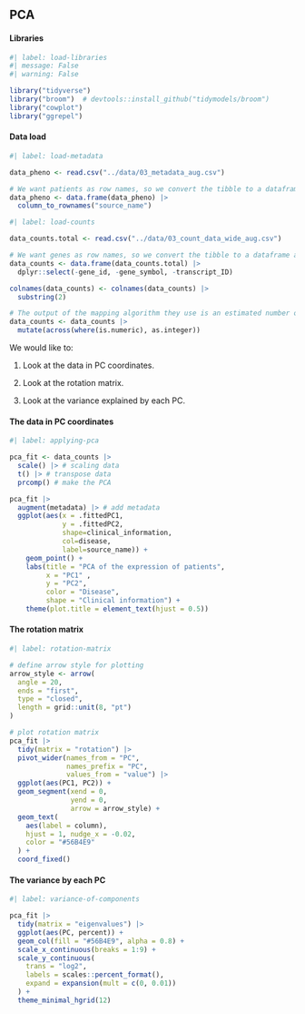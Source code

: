 ## PCA

#### Libraries

```r
#| label: load-libraries
#| message: False
#| warning: False

library("tidyverse")
library("broom")  # devtools::install_github("tidymodels/broom")
library("cowplot")
library("ggrepel")
```

#### Data load

```r
#| label: load-metadata

data_pheno <- read.csv("../data/03_metadata_aug.csv")

# We want patients as row names, so we convert the tibble to a dataframe and names the rows
data_pheno <- data.frame(data_pheno) |> 
  column_to_rownames("source_name")
```

```r
#| label: load-counts

data_counts.total <- read.csv("../data/03_count_data_wide_aug.csv")

# We want genes as row names, so we convert the tibble to a dataframe and names the rows
data_counts <- data.frame(data_counts.total) |>
  dplyr::select(-gene_id, -gene_symbol, -transcript_ID)

colnames(data_counts) <- colnames(data_counts) |> 
  substring(2)

# The output of the mapping algorithm they use is an estimated number of reads mapped to each gene. It is a float while we need an integer. We will then convert it.
data_counts <- data_counts |> 
  mutate(across(where(is.numeric), as.integer))
```

We would like to:

1.  Look at the data in PC coordinates.

2.  Look at the rotation matrix.

3.  Look at the variance explained by each PC.

#### The data in PC coordinates

```r
#| label: applying-pca

pca_fit <- data_counts |>
  scale() |> # scaling data
  t() |> # transpose data
  prcomp() # make the PCA

pca_fit |>
  augment(metadata) |> # add metadata
  ggplot(aes(x = .fittedPC1, 
             y = .fittedPC2, 
             shape=clinical_information,
             col=disease, 
             label=source_name)) + 
    geom_point() + 
    labs(title = "PCA of the expression of patients",
         x = "PC1" , 
         y = "PC2", 
         color = "Disease", 
         shape = "Clinical information") +
    theme(plot.title = element_text(hjust = 0.5))
```

#### The rotation matrix

```r
#| label: rotation-matrix

# define arrow style for plotting
arrow_style <- arrow(
  angle = 20, 
  ends = "first", 
  type = "closed", 
  length = grid::unit(8, "pt")
)

# plot rotation matrix
pca_fit |>
  tidy(matrix = "rotation") |>
  pivot_wider(names_from = "PC", 
              names_prefix = "PC", 
              values_from = "value") |>
  ggplot(aes(PC1, PC2)) +
  geom_segment(xend = 0, 
               yend = 0, 
               arrow = arrow_style) +
  geom_text(
    aes(label = column),
    hjust = 1, nudge_x = -0.02, 
    color = "#56B4E9"
  ) +
  coord_fixed()
```

#### The variance by each PC

```r
#| label: variance-of-components

pca_fit |>
  tidy(matrix = "eigenvalues") |>
  ggplot(aes(PC, percent)) +
  geom_col(fill = "#56B4E9", alpha = 0.8) +
  scale_x_continuous(breaks = 1:9) +
  scale_y_continuous(
    trans = "log2",
    labels = scales::percent_format(),
    expand = expansion(mult = c(0, 0.01))
  ) +
  theme_minimal_hgrid(12)
```
